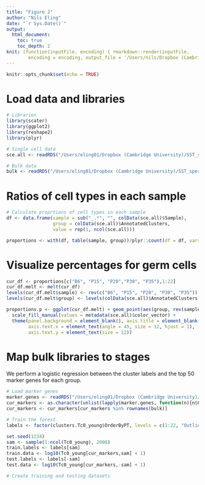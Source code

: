 ```yaml
---
title: "Figure 2"
author: "Nils Eling"
date: "`r Sys.Date()`"
output: 
  html_document:
    toc: true
    toc_depth: 2
knit: (function(inputFile, encoding) { rmarkdown::render(inputFile, 
        encoding = encoding, output_file = '/Users/nils/Dropbox (Cambridge University)/SST_spermatocytes/Analysis/Figures/Fig_2.html') })
---
```


```r
knitr::opts_chunk$set(echo = TRUE)
```

# Load data and libraries

```r
# Libraries
library(scater)
library(ggplot2)
library(reshape2)
library(plyr)

# Single cell data
sce.all <- readRDS("/Users/eling01/Dropbox (Cambridge University)/SST_spermatocytes/Analysis/data/10X_data/SCE_all_clusters.rds")

# Bulk data
bulk <- readRDS("/Users/eling01/Dropbox (Cambridge University)/SST_spermatocytes/Analysis/data/bulk/norm/bulk_norm.rds")
```

# Ratios of cell types in each sample

```r
# Calculate proprtions of cell types in each sample
df <- data.frame(sample = sub("_.*", "", colData(sce.all)$Sample),
                 group = colData(sce.all)$AnnotatedClusters,
                 value = rep(1, ncol(sce.all)))

proportions <- with(df, table(sample, group))/plyr::count(df = df, vars = "sample")$freq
```

# Visualize percentages for germ cells

```r
cur_df <- proportions[c("B6", "P15", "P20","P30", "P35"),1:22]
cur_df.melt <- melt(cur_df)
levels(cur_df.melt$sample) <- rev(c("B6", "P15", "P20", "P30", "P35"))
levels(cur_df.melt$group) <- levels(colData(sce.all)$AnnotatedClusters)

proportions.p <- ggplot(cur_df.melt) + geom_point(aes(group, rev(sample), size = value, fill = group), shape = 22) +
  scale_fill_manual(values = metadata(sce.all)$color_vector) + 
  theme(panel.background = element_blank(), axis.title = element_blank(),
        axis.text.x = element_text(angle = 45, size = 12, hjust = 1),
        axis.text.y = element_text(size = 12))
```

# Map bulk libraries to stages

We perform a logistic regression between the cluster labels and the top 50
marker genes for each group.

```r
# Load marker genes
marker.genes <- readRDS("/Users/eling01/Dropbox (Cambridge University)/SST_spermatocytes/Analysis/10X/Results/Marker_genes/Marker_genes_B6.rds")
cur_markers <- as.character(unlist(lapply(marker.genes, function(n){n$GeneName[1:50]})))
cur_markers <- cur_markers[cur_markers %in% rownames(bulk)]

# Train the forest
labels <- factor(clusters.Tc0_young$OrderByPT, levels = c(1:22, "Outliers"))

set.seed(1234)
sam <- sample(1:ncol(Tc0_young), 2000)
train.labels <- labels[sam] 
train.data <- log10(Tc0_young[cur_markers,sam] + 1)
test.labels <- labels[-sam] 
test.data <- log10(Tc0_young[cur_markers,-sam] + 1)

# Create training and testing datasets


```
